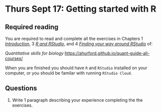 # Thurs Sept 17: Getting started with R {#Rinstall}

## Required reading

You are required to read and complete all the exercises in Chapters 1 [_Introduction_](https://ahurford.github.io/quant-guide-all-courses/), 3 [_R and RStudio_](https://ahurford.github.io/quant-guide-all-courses/install.html), and 4 [_Finding your way around RStudio_](https://ahurford.github.io/quant-guide-all-courses/rstudio.html) of: 

_Quantitative skills for biology_ [https://ahurford.github.io/quant-guide-all-courses/](https://ahurford.github.io/quant-guide-all-courses/)

When you are finished you should have `R` and `RStudio` installed on your computer, or you should be familar with running `RStudio Cloud`.

## Questions
1. Write 1 paragraph describing your experience completing the the exercises. 
